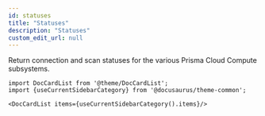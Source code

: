 ```yaml
---
id: statuses
title: "Statuses"
description: "Statuses"
custom_edit_url: null
---
```




Return connection and scan statuses for the various Prisma Cloud Compute subsystems.




```mdx-code-block
import DocCardList from '@theme/DocCardList';
import {useCurrentSidebarCategory} from '@docusaurus/theme-common';

<DocCardList items={useCurrentSidebarCategory().items}/>
```
      